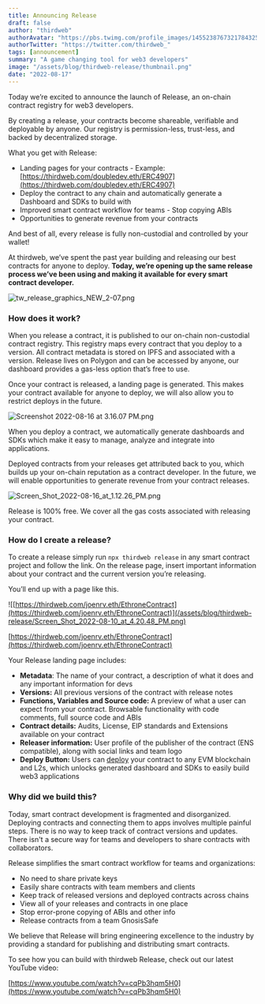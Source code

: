 ```yaml
---
title: Announcing Release
draft: false
author: "thirdweb"
authorAvatar: "https://pbs.twimg.com/profile_images/1455238767321784325/Xi_Xwzwg_400x400.jpg"
authorTwitter: "https://twitter.com/thirdweb_"
tags: [announcement]
summary: "A game changing tool for web3 developers"
image: "/assets/blog/thirdweb-release/thumbnail.png"
date: "2022-08-17"
---
```


Today we’re excited to announce the launch of Release, an on-chain contract registry for web3 developers. 

By creating a release, your contracts become shareable, verifiable and deployable by anyone. Our registry is permission-less, trust-less, and backed by decentralized storage.

What you get with Release:

- Landing pages for your contracts - Example: [https://thirdweb.com/doubledev.eth/ERC4907](https://thirdweb.com/doubledev.eth/ERC4907)
- Deploy the contract to any chain and automatically generate a Dashboard and SDKs to build with
- Improved smart contract workflow for teams - Stop copying ABIs
- Opportunities to generate revenue from your contracts

And best of all, every release is fully non-custodial and controlled by your wallet!

At thirdweb, we’ve spent the past year building and releasing our best contracts for anyone to deploy. **Today, we’re opening up the same release process we’ve been using and making it available for every smart contract developer.**

![tw_release_graphics_NEW_2-07.png](/assets/blog/thirdweb-release/tw_release_graphics_NEW_2-07.png)

### How does it work?

When you release a contract, it is published to our on-chain non-custodial contract registry. This registry maps every contract that you deploy to a version. All contract metadata is stored on IPFS and associated with a version. Release lives on Polygon and can be accessed by anyone, our dashboard provides a gas-less option that’s free to use. 

Once your contract is released, a landing page is generated. This makes your contract available for anyone to deploy, we will also allow you to restrict deploys in the future. 

![Screenshot 2022-08-16 at 3.16.07 PM.png](/assets/blog/thirdweb-release/Screenshot_2022-08-16_at_3.16.07_PM.png)

When you deploy a contract, we automatically generate dashboards and SDKs which make it easy to manage, analyze and integrate into applications.

Deployed contracts from your releases get attributed back to you, which builds up your on-chain reputation as a contract developer. In the future, we will enable opportunities to generate revenue from your contract releases. 

![Screen_Shot_2022-08-16_at_1.12.26_PM.png](/assets/blog/thirdweb-release/Screen_Shot_2022-08-16_at_1.12.26_PM.png)

Release is 100% free. We cover all the gas costs associated with releasing your contract.

### How do I create a release?

To create a release simply run `npx thirdweb release` in any smart contract project and follow the link. On the release page, insert important information about your contract and the current version you’re releasing. 

You’ll end up with a page like this. 

![[https://thirdweb.com/joenrv.eth/EthroneContract](https://thirdweb.com/joenrv.eth/EthroneContract)](/assets/blog/thirdweb-release/Screen_Shot_2022-08-10_at_4.20.48_PM.png)

[https://thirdweb.com/joenrv.eth/EthroneContract](https://thirdweb.com/joenrv.eth/EthroneContract)

Your Release landing page includes:

- **Metadata**: The name of your contract, a description of what it does and any important information for devs
- **Versions:** All previous versions of the contract with release notes
- **Functions, Variables and Source code:** A preview of what a user can expect from your contract. Browsable functionality with code comments, full source code and ABIs
- **Contract details:** Audits, License, EIP standards and Extensions available on your contract
- **Releaser information:** User profile of the publisher of the contract (ENS compatible), along with social links and team logo
- **Deploy Button:** Users can [deploy](/thirdweb-deploy) your contract to any EVM blockchain and L2s, which unlocks generated dashboard and SDKs to easily build web3 applications

### Why did we build this?

Today, smart contract development is fragmented and disorganized. Deploying contracts and connecting them to apps involves multiple painful steps. There is no way to keep track of contract versions and updates. There isn't a secure way for teams and developers to share contracts with collaborators. 

Release simplifies the smart contract workflow for teams and organizations:

- No need to share private keys
- Easily share contracts with team members and clients
- Keep track of released versions and deployed contracts across chains
- View all of your releases and contracts in one place
- Stop error-prone copying of ABIs and other info
- Release contracts from a team GnosisSafe

We believe that Release will bring engineering excellence to the industry by providing a standard for publishing and distributing smart contracts.

To see how you can build with thirdweb Release, check out our latest YouTube video:

[https://www.youtube.com/watch?v=cqPb3hqm5H0](https://www.youtube.com/watch?v=cqPb3hqm5H0)
